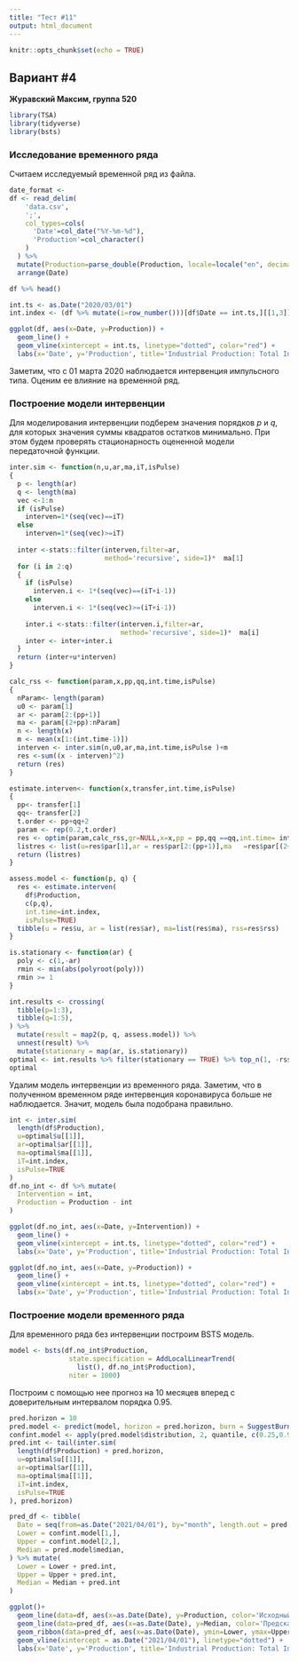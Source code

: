 ```yaml
---
title: "Тест #11"
output: html_document
---
```


```r
knitr::opts_chunk$set(echo = TRUE)
```

## Вариант #4

**Журавский Максим, группа 520**

```r
library(TSA)
library(tidyverse)
library(bsts)
```

### Исследование временного ряда

Считаем исследуемый временной ряд из файла.

```r
date_format <- 
df <- read_delim(
    'data.csv', 
    ';', 
    col_types=cols(
      'Date'=col_date("%Y-%m-%d"),
      'Production'=col_character()
    )
  ) %>%
  mutate(Production=parse_double(Production, locale=locale("en", decimal_mark = ","))) %>%
  arrange(Date)
```

```r
df %>% head()
```

```r
int.ts <- as.Date("2020/03/01")
int.index <- (df %>% mutate(i=row_number()))[df$Date == int.ts,][[1,3]]
```

```r
ggplot(df, aes(x=Date, y=Production)) + 
  geom_line() +
  geom_vline(xintercept = int.ts, linetype="dotted", color="red") +
  labs(x='Date', y='Production', title='Industrial Production: Total Index')
```

Заметим, что c 01 марта 2020 наблюдается интервенция импульсного типа. Оценим ее влияние на временной ряд.

### Построение модели интервенции

Для моделирования интервенции подберем значения порядков $p$ и $q$, для которых значения суммы квадратов остатков минимально. При этом будем проверять стационарность оцененной модели передаточной функции.

```r
inter.sim <- function(n,u,ar,ma,iT,isPulse)
{
  p <- length(ar)
  q <- length(ma)
  vec <-1:n
  if (isPulse)
    interven=1*(seq(vec)==iT)
  else
    interven=1*(seq(vec)>=iT)
  
  inter <-stats::filter(interven,filter=ar,
                        method='recursive', side=1)*  ma[1]
  for (i in 2:q)
  {  
    if (isPulse)
      interven.i <- 1*(seq(vec)==(iT+i-1))
    else
      interven.i <- 1*(seq(vec)>=(iT+i-1))
    
    inter.i <-stats::filter(interven.i,filter=ar,
                            method='recursive', side=1)*  ma[i]
    inter <- inter+inter.i
  }    
  return (inter+u*interven)
}

calc_rss <- function(param,x,pp,qq,int.time,isPulse)
{
  nParam<- length(param)
  u0 <- param[1]
  ar <- param[2:(pp+1)]
  ma <- param[(2+pp):nParam]
  n <- length(x)
  m <- mean(x[1:(int.time-1)])
  interven <- inter.sim(n,u0,ar,ma,int.time,isPulse )+m
  res <-sum((x - interven)^2)
  return (res)
}

estimate.interven<- function(x,transfer,int.time,isPulse)
{
  pp<- transfer[1]
  qq<- transfer[2]
  t.order <- pp+qq+2
  param <- rep(0.2,t.order)
  res <- optim(param,calc_rss,gr=NULL,x=x,pp = pp,qq ==qq,int.time= int.time, isPulse=isPulse, method="BFGS")
  listres <- list(u=res$par[1],ar = res$par[2:(pp+1)],ma   =res$par[(2+pp):t.order], rss=res$value)
  return (listres)
}
```

```r
assess.model <- function(p, q) {
  res <- estimate.interven(
    df$Production,
    c(p,q),
    int.time=int.index,
    isPulse=TRUE)
  tibble(u = res$u, ar = list(res$ar), ma=list(res$ma), rss=res$rss)
}

is.stationary <- function(ar) {
  poly <- c(1,-ar)
  rmin <- min(abs(polyroot(poly)))
  rmin >= 1
}

int.results <- crossing(
  tibble(p=1:3),
  tibble(q=1:5),
) %>% 
  mutate(result = map2(p, q, assess.model)) %>%
  unnest(result) %>% 
  mutate(stationary = map(ar, is.stationary))
optimal <- int.results %>% filter(stationary == TRUE) %>% top_n(1, -rss) %>% head(1)
optimal
```

Удалим модель интервенции из временного ряда. Заметим, что в полученном временном ряде интервенция коронавируса больше не наблюдается. Значит, модель была подобрана правильно.

```r
int <- inter.sim(
  length(df$Production),
  u=optimal$u[[1]],
  ar=optimal$ar[[1]],
  ma=optimal$ma[[1]],
  iT=int.index,
  isPulse=TRUE
)
df.no_int <- df %>% mutate(
  Intervention = int,
  Production = Production - int
)
```

```r
ggplot(df.no_int, aes(x=Date, y=Intervention)) + 
  geom_line() +
  geom_vline(xintercept = int.ts, linetype="dotted", color="red") +
  labs(x='Date', y='Production', title='Industrial Production: Total Index (intervention only)')
```

```r
ggplot(df.no_int, aes(x=Date, y=Production)) + 
  geom_line() +
  geom_vline(xintercept = int.ts, linetype="dotted", color="red") +
  labs(x='Date', y='Production', title='Industrial Production: Total Index (w/o intervention)')
```

### Построение модели временного ряда

Для временного ряда без интервенции построим BSTS модель.

```r
model <- bsts(df.no_int$Production,
               state.specification = AddLocalLinearTrend(
                 list(), df.no_int$Production),
               niter = 1000)
```

Построим с помощью нее прогноз на 10 месяцев вперед с доверительным интервалом порядка 0.95.

```r
pred.horizon = 10
pred.model <- predict(model, horizon = pred.horizon, burn = SuggestBurn(0.5, model))
confint.model <- apply(pred.model$distribution, 2, quantile, c(0.25,0.975))
pred.int <- tail(inter.sim(
  length(df$Production) + pred.horizon,
  u=optimal$u[[1]],
  ar=optimal$ar[[1]],
  ma=optimal$ma[[1]],
  iT=int.index,
  isPulse=TRUE
), pred.horizon)

pred_df <- tibble(
  Date = seq(from=as.Date("2021/04/01"), by="month", length.out = pred.horizon),
  Lower = confint.model[1,],
  Upper = confint.model[2,],
  Median = pred.model$median,
) %>% mutate(
  Lower = Lower + pred.int,
  Upper = Upper + pred.int,
  Median = Median + pred.int
)
```

```r
ggplot()+
  geom_line(data=df, aes(x=as.Date(Date), y=Production, color='Исходный ряд')) +
  geom_line(data=pred_df, aes(x=as.Date(Date), y=Median, color='Предсказание')) +
  geom_ribbon(data=pred_df, aes(x=as.Date(Date), ymin=Lower, ymax=Upper, color='Предсказание'), fill = "cyan", alpha=0.1, linetype="dashed") +
  geom_vline(xintercept = as.Date("2021/04/01"), linetype="dotted") +
  labs(x='Date', y='Production', title='Industrial Production: Total Index', color='')
```





